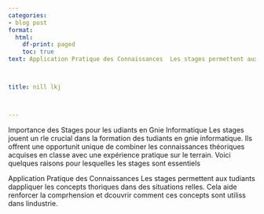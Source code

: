 ```yaml
---
categories:
- blog post
format:
  html:
    df-print: paged
    toc: true
text: Application Pratique des Connaissances  Les stages permettent aux tudiants appliquer les concepts thoriques dans des situations rlles. Cela aide à renforcer la compréhension et  couvrir comment ces concepts sont utilis dans industrie.



title: nill lkj



---
```

Importance des Stages pour les udiants en Gnie Informatique
Les stages jouent un rle crucial dans la formation des tudiants en gnie informatique. Ils offrent une opportunit unique de combiner les connaissances théoriques acquises en classe avec une expérience pratique sur le terrain. Voici quelques raisons pour lesquelles les stages sont essentiels 

Application Pratique des Connaissances Les stages permettent aux tudiants dappliquer les concepts thoriques dans des situations relles. Cela aide  renforcer la comprhension et  dcouvrir comment ces concepts sont utiliss dans lindustrie.

